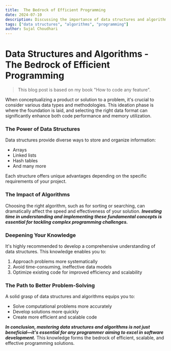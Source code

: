 ```yaml
---
title:  The Bedrock of Efficient Programming
date: 2024-07-10
description: Discussing the importance of data structures and algorithms in efficient programming.
tags: ["data structures", "algorithms", "programming"]
author: Sujal Choudhari
---
```



# Data Structures and Algorithms - The Bedrock of Efficient Programming

> This blog post is based on my book "How to code any feature".

When conceptualizing a product or solution to a problem, it's crucial to consider various data types and methodologies. This ideation phase is where the foundation is laid, and selecting the right data format can significantly enhance both code performance and memory utilization.

### The Power of Data Structures

Data structures provide diverse ways to store and organize information:

* Arrays
* Linked lists
* Hash tables
* And many more

Each structure offers unique advantages depending on the specific requirements of your project.

### The Impact of Algorithms

Choosing the right algorithm, such as for sorting or searching, can dramatically affect the speed and effectiveness of your solution. **_Investing time in understanding and implementing these fundamental concepts is essential for tackling complex programming challenges._**

### Deepening Your Knowledge

It's highly recommended to develop a comprehensive understanding of data structures. This knowledge enables you to:

1. Approach problems more systematically
2. Avoid time-consuming, ineffective data models
3. Optimize existing code for improved efficiency and scalability

### The Path to Better Problem-Solving

A solid grasp of data structures and algorithms equips you to:

* Solve computational problems more accurately
* Develop solutions more quickly
* Create more efficient and scalable code

**_In conclusion, mastering data structures and algorithms is not just beneficial—it's essential for any programmer aiming to excel in software development._** This knowledge forms the bedrock of efficient, scalable, and effective programming solutions.
